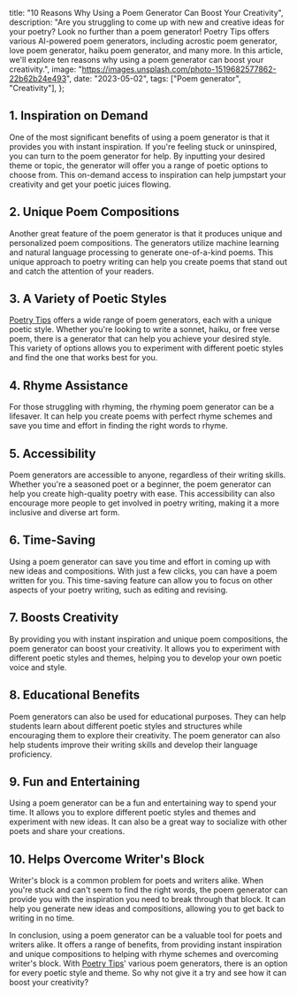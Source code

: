   title: "10 Reasons Why Using a Poem Generator Can Boost Your Creativity",
  description:
    "Are you struggling to come up with new and creative ideas for your poetry? Look no further than a poem generator! Poetry Tips offers various AI-powered poem generators, including acrostic poem generator, love poem generator, haiku poem generator, and many more. In this article, we'll explore ten reasons why using a poem generator can boost your creativity.",
  image: "https://images.unsplash.com/photo-1519682577862-22b62b24e493",
  date: "2023-05-02",
  tags: ["Poem generator", "Creativity"],
};

## 1. Inspiration on Demand

One of the most significant benefits of using a poem generator is that it provides you with instant inspiration. If you're feeling stuck or uninspired, you can turn to the poem generator for help. By inputting your desired theme or topic, the generator will offer you a range of poetic options to choose from. This on-demand access to inspiration can help jumpstart your creativity and get your poetic juices flowing.

## 2. Unique Poem Compositions

Another great feature of the poem generator is that it produces unique and personalized poem compositions. The generators utilize machine learning and natural language processing to generate one-of-a-kind poems. This unique approach to poetry writing can help you create poems that stand out and catch the attention of your readers.

## 3. A Variety of Poetic Styles

[Poetry Tips](/) offers a wide range of poem generators, each with a unique poetic style. Whether you're looking to write a sonnet, haiku, or free verse poem, there is a generator that can help you achieve your desired style. This variety of options allows you to experiment with different poetic styles and find the one that works best for you.

<CallToAction />

## 4. Rhyme Assistance

For those struggling with rhyming, the rhyming poem generator can be a lifesaver. It can help you create poems with perfect rhyme schemes and save you time and effort in finding the right words to rhyme.

## 5. Accessibility

Poem generators are accessible to anyone, regardless of their writing skills. Whether you're a seasoned poet or a beginner, the poem generator can help you create high-quality poetry with ease. This accessibility can also encourage more people to get involved in poetry writing, making it a more inclusive and diverse art form.

## 6. Time-Saving

Using a poem generator can save you time and effort in coming up with new ideas and compositions. With just a few clicks, you can have a poem written for you. This time-saving feature can allow you to focus on other aspects of your poetry writing, such as editing and revising.

## 7. Boosts Creativity

By providing you with instant inspiration and unique poem compositions, the poem generator can boost your creativity. It allows you to experiment with different poetic styles and themes, helping you to develop your own poetic voice and style.

## 8. Educational Benefits

Poem generators can also be used for educational purposes. They can help students learn about different poetic styles and structures while encouraging them to explore their creativity. The poem generator can also help students improve their writing skills and develop their language proficiency.

## 9. Fun and Entertaining

Using a poem generator can be a fun and entertaining way to spend your time. It allows you to explore different poetic styles and themes and experiment with new ideas. It can also be a great way to socialize with other poets and share your creations.

## 10. Helps Overcome Writer's Block

Writer's block is a common problem for poets and writers alike. When you're stuck and can't seem to find the right words, the poem generator can provide you with the inspiration you need to break through that block. It can help you generate new ideas and compositions, allowing you to get back to writing in no time.

In conclusion, using a poem generator can be a valuable tool for poets and writers alike. It offers a range of benefits, from providing instant inspiration and unique compositions to helping with rhyme schemes and overcoming writer's block. With [Poetry Tips](/)' various poem generators, there is an option for every poetic style and theme. So why not give it a try and see how it can boost your creativity?
